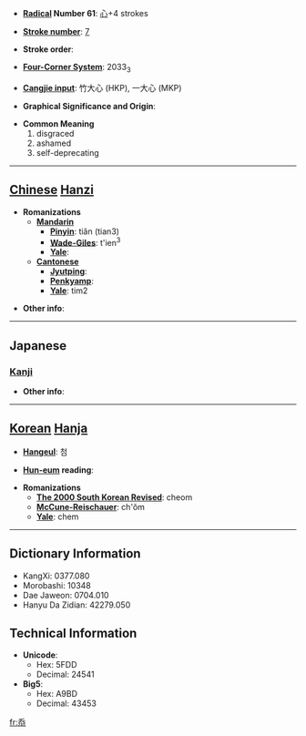 * '''[[Wiktionary:Chinese radical index| Radical]] Number 61''': [[Wiktionary:Chinese radical index 心|心]]+4 strokes

* '''[[Wiktionary:Chinese total strokes index|Stroke number]]''': [[Wiktionary:Chinese total strokes index 7|7]]

* '''Stroke order''': 

* '''[[Wiktionary:Chinese four corner index|Four-Corner System]]''': 2033<sub>3</sub>

* '''[[Wiktionary:Chinese Cangjie index|Cangjie input]]''': 竹大心 (HKP), 一大心 (MKP)

* '''Graphical Significance and Origin''': 

* '''Common Meaning'''
*#disgraced
*# ashamed
*# self-deprecating


----

== [[Chinese]] [[Hanzi]] ==

* '''Romanizations'''
** '''[[Mandarin]]'''
*** '''[[Pinyin]]''': tiǎn (tian3)
*** '''[[Wade-Giles]]''': t'ien<sup>3</sup>
*** '''[[Yale]]''': 
** '''[[Cantonese]]'''
*** '''[[Jyutping]]''':
*** '''[[Penkyamp]]''': 
*** '''[[Yale]]''': tim2

* '''Other info''': 

----

==Japanese==
===[[Kanji]]===
{{kanji|on readings=[[てん]] (ten)|kun readings=[[かたじけな]] (katajikena)}}

* '''Other info''':  

----

== [[Korean]] [[Hanja]] ==

* '''[[Hangeul]]''': 첨

* '''[[Hun-eum]] reading''': 

* '''Romanizations'''
** '''[[The 2000 South Korean Revised Romanization|The 2000 South Korean Revised]]''': cheom
** '''[[McCune-Reischauer]]''': ch'ŏm
** '''[[Yale]]''': chem

----

== Dictionary Information ==

* KangXi: 0377.080
* Morobashi: 10348
* Dae Jaweon: 0704.010
* Hanyu Da Zidian: 42279.050

== Technical Information ==

* '''Unicode''':
** Hex: 5FDD
** Decimal: 24541
* '''Big5''':
** Hex: A9BD
** Decimal: 43453

[[fr:忝]]